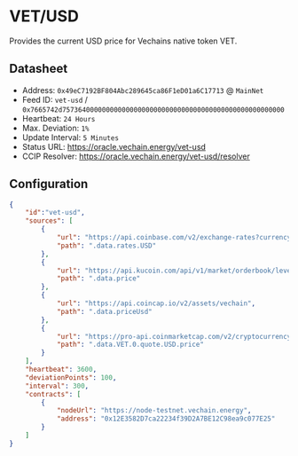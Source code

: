 # VET/USD

Provides the current USD price for Vechains native token VET.

## Datasheet

* Address: `0x49eC7192BF804Abc289645ca86F1eD01a6C17713` @ `MainNet`
* Feed ID: `vet-usd` / `0x7665742d75736400000000000000000000000000000000000000000000000000`
* Heartbeat: `24 Hours`
* Max. Deviation: `1%`
* Update Interval: `5 Minutes`
* Status URL: https://oracle.vechain.energy/vet-usd
* CCIP Resolver: https://oracle.vechain.energy/vet-usd/resolver



## Configuration

```json
{                                                                                 
    "id":"vet-usd",
    "sources": [
        {           
            "url": "https://api.coinbase.com/v2/exchange-rates?currency=VET",
            "path": ".data.rates.USD"
        },                                                                    
        {                            
            "url": "https://api.kucoin.com/api/v1/market/orderbook/level1?symbol=VET-USDT",
            "path": ".data.price"
        },                                                                                 
        {                           
            "url": "https://api.coincap.io/v2/assets/vechain",
            "path": ".data.priceUsd"
        },                                                    
        {                                         
            "url": "https://pro-api.coinmarketcap.com/v2/cryptocurrency/quotes/latest?CMC_PRO_API_KEY=<CMC_PRO_API_KEY>&symbol=VET",
            "path": ".data.VET.0.quote.USD.price"
        }                                      
    ],                                           
    "heartbeat": 3600,
    "deviationPoints": 100,                              
    "interval": 300,                                            
    "contracts": [
        {          
            "nodeUrl": "https://node-testnet.vechain.energy",
            "address": "0x12E3582D7ca22234f39D2A7BE12C98ea9c077E25"
        }
    ]
}
```